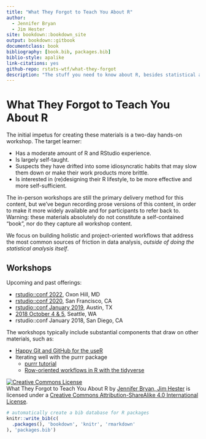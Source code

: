 ```yaml
--- 
title: "What They Forgot to Teach You About R"
author:
  - Jennifer Bryan
  - Jim Hester
site: bookdown::bookdown_site
output: bookdown::gitbook
documentclass: book
bibliography: [book.bib, packages.bib]
biblio-style: apalike
link-citations: yes
github-repo: rstats-wtf/what-they-forgot
description: "The stuff you need to know about R, besides statistical analysis."
---
```


# What They Forgot to Teach You About R {-}

The initial impetus for creating these materials is a two-day hands-on workshop. The target learner:

  * Has a moderate amount of R and RStudio experience.
  * Is largely self-taught.
  * Suspects they have drifted into some idiosyncratic habits that may slow
    them down or make their work products more brittle.
  * Is interested in (re)designing their R lifestyle, to be more effective and
    more self-sufficient.

The in-person workshops are still the primary delivery method for this content, but we've begun recording prose versions of this content, in order to make it more widely available and for participants to refer back to. Warning: these materials absolutely do not constitute a self-contained "book", nor do they capture all workshop content. 

We focus on building holistic and project-oriented workflows that address the most common sources of friction in data analysis, *outside of doing the statistical analysis itself*.

## Workshops {-}

Upcoming and past offerings:
  
  * [rstudio::conf 2022](https://github.com/rstats-wtf/wtf-2022-rsc), Oxon Hill, MD
  * [rstudio::conf 2020](https://github.com/rstats-wtf/wtf-2020-rsc), San Francisco, CA
  * [rstudio::conf January 2019](https://github.com/rstats-wtf/wtf-2019-rsc), Austin, TX
  * [2018 October 4 & 5](https://github.com/rstats-wtf/wtf-2018-seattle), Seattle, WA
  * rstudio::conf January 2018, San Diego, CA
  
The workshops typically include substantial components that draw on other materials, such as:

  * [Happy Git and GitHub for the useR](https://happygitwithr.com)
  * Iterating well with the purrr package
    - [purrr tutorial](https://jennybc.github.io/purrr-tutorial/)
    - [Row-oriented workflows in R with the tidyverse](https://github.com/jennybc/row-oriented-workflows#readme)

<a rel="license" href="http://creativecommons.org/licenses/by-sa/4.0/"><img alt="Creative Commons License" style="border-width:0" src="https://i.creativecommons.org/l/by-sa/4.0/88x31.png" /></a><br /><span xmlns:dct="http://purl.org/dc/terms/" property="dct:title">What They Forgot to Teach You About R</span> by <a xmlns:cc="http://creativecommons.org/ns#" href="https://github.com/jennybc/what-they-forgot" property="cc:attributionName" rel="cc:attributionURL">Jennifer Bryan, Jim Hester</a> is licensed under a <a rel="license" href="http://creativecommons.org/licenses/by-sa/4.0/">Creative Commons Attribution-ShareAlike 4.0 International License</a>.

```r
# automatically create a bib database for R packages
knitr::write_bib(c(
  .packages(), 'bookdown', 'knitr', 'rmarkdown'
), 'packages.bib')
```
